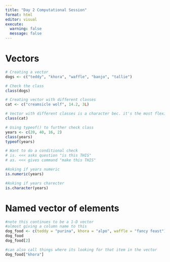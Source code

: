 ```yaml
---
title: "Day 2 Computational Session"
format: html
editor: visual
execute: 
  warning: false
  message: false
---
```


# Vectors 
```r
# Creating a vector
dogs <- c("teddy", "khora", "waffle", "banjo", "tallie")

# Check the class
class(dogs)
```
```r
# Creating vector with different classes
cat <- c("creamsicle wolf", 14.2, 3L)

# Vector with different classes is a character bec. it's the most flexible
class(cat)
```
```r
# Using typeof() to further check class
years <- c(20, 40, 16, 2)
class(years)
typeof(years)
```

```r
# Want to do a conditional check
# is. <<< asks question "is this THIS"
# as. <<< gives command "make this THIS"

#Asking if years numeric
is.numeric(years)

#Asking if years charecter
is.character(years)
```

# Named vector of elements
```r
#note this continues to be a 1-D vector
#almost giving a column name to this 
dog_food <- c(teddy = "purina", khora = "alpo", waffle = "fancy feast")
dog_food
dog_food[2]

#can also call things where its looking for that item in the vector
dog_food["khora"]
```
